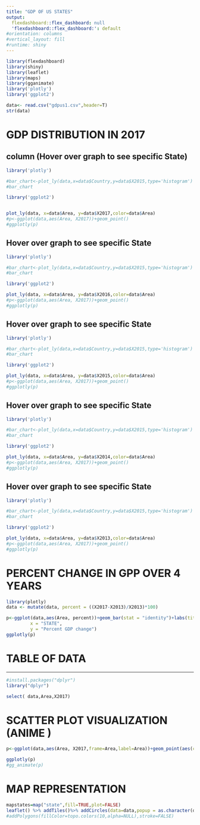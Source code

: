 ---
title: "GDP OF US STATES"
output:
  flexdashboard::flex_dashboard: null
  'flexdashboard::flex_dashboard:': default
#orientation: columns
#vertical_layout: fill
#runtime: shiny
---

```{r setup, include=FALSE}
library(flexdashboard)
library(shiny)
library(leaflet)
library(maps)
library(gganimate)
library('plotly')
library('ggplot2')

data<- read.csv("gdpus1.csv",header=T)
str(data)

```



GDP DISTRIBUTION IN 2017 
===========================================================================
column (Hover over graph to see specific State)
-----------------------------------------------------------------------
```{r}
library('plotly')

#bar_chart<-plot_ly(data,x=data$Country,y=data$X2015,type='histogram')
#bar_chart

library('ggplot2')


plot_ly(data, x=data$Area, y=data$X2017,color=data$Area)
#p<-ggplot(data,aes(Area, X2017))+geom_point()
#ggplotly(p)

```

Hover over graph to see specific State
-----------------------------------------------------------------------
```{r}
library('plotly')

#bar_chart<-plot_ly(data,x=data$Country,y=data$X2015,type='histogram')
#bar_chart

library('ggplot2')

plot_ly(data, x=data$Area, y=data$X2016,color=data$Area)
#p<-ggplot(data,aes(Area, X2017))+geom_point()
#ggplotly(p)

```
Hover over graph to see specific State
-----------------------------------------------------------------------
```{r}
library('plotly')

#bar_chart<-plot_ly(data,x=data$Country,y=data$X2015,type='histogram')
#bar_chart

library('ggplot2')

plot_ly(data, x=data$Area, y=data$X2015,color=data$Area)
#p<-ggplot(data,aes(Area, X2017))+geom_point()
#ggplotly(p)

```
Hover over graph to see specific State
-----------------------------------------------------------------------
```{r}
library('plotly')

#bar_chart<-plot_ly(data,x=data$Country,y=data$X2015,type='histogram')
#bar_chart

library('ggplot2')

plot_ly(data, x=data$Area, y=data$X2014,color=data$Area)
#p<-ggplot(data,aes(Area, X2017))+geom_point()
#ggplotly(p)

```
Hover over graph to see specific State
-----------------------------------------------------------------------
```{r}
library('plotly')

#bar_chart<-plot_ly(data,x=data$Country,y=data$X2015,type='histogram')
#bar_chart

library('ggplot2')

plot_ly(data, x=data$Area, y=data$X2013,color=data$Area)
#p<-ggplot(data,aes(Area, X2017))+geom_point()
#ggplotly(p)

```
PERCENT CHANGE IN GPP OVER 4 YEARS 
=============================================================================

```{r}
library(plotly) 
data <- mutate(data, percent = ((X2017-X2013)/X2013)*100)

p<-ggplot(data,aes(Area, percent))+geom_bar(stat = "identity")+labs(title = "percent of gdp change over four years",
         x = "STATE",
         y = "Percent GDP change") 
ggplotly(p)
```

TABLE OF DATA
=======================================================================

-------------------------------------------------------
```{r}
#install.packages("dplyr")
library("dplyr")

select( data,Area,X2017)

```

SCATTER PLOT VISUALIZATION (ANIME )
==========================================================================

```{r}
p<-ggplot(data,aes(Area, X2017,frame=Area,label=Area))+geom_point(aes(color=Area,size=X2017))+geom_text(size=4,aes(label=Area))

ggplotly(p)
#gg_animate(p)

```

MAP REPRESENTATION
=========================================================================

```{r}
mapstates=map("state",fill=TRUE,plot=FALSE)
leaflet() %>% addTiles()%>% addCircles(data=data,popup = as.character(data$X2017),radius=500) 
#addPolygons(fillColor=topo.colors(10,alpha=NULL),stroke=FALSE)

```




